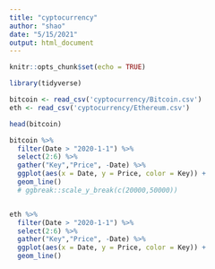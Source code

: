 ```yaml
---
title: "cyptocurrency"
author: "shao"
date: "5/15/2021"
output: html_document
---
```


```r
knitr::opts_chunk$set(echo = TRUE)
```

```r
library(tidyverse)

```

```r
bitcoin <- read_csv('cyptocurrency/Bitcoin.csv')
eth <- read_csv('cyptocurrency/Ethereum.csv')

```

```r
head(bitcoin)

bitcoin %>%
  filter(Date > "2020-1-1") %>%
  select(2:6) %>% 
  gather("Key","Price", -Date) %>% 
  ggplot(aes(x = Date, y = Price, color = Key)) + 
  geom_line()
  # ggbreak::scale_y_break(c(20000,50000))


eth %>%
  filter(Date > "2020-1-1") %>%
  select(2:6) %>% 
  gather("Key","Price", -Date) %>% 
  ggplot(aes(x = Date, y = Price, color = Key)) + 
  geom_line()
```

